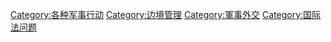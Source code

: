 [[Category:各种军事行动|Category:各种军事行动]]
[[Category:边境管理‎|Category:边境管理‎]]
[[Category:軍事外交|Category:軍事外交]]
[[Category:国际法问题|Category:国际法问题]]